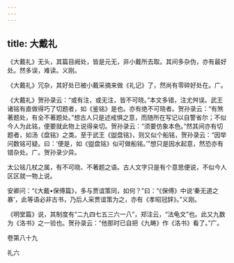 ```yaml
---
---
---
```

title: 大戴礼
---







《大戴礼》无头，其篇目阙处，皆是元无，非小戴所去取。其间多杂伪，亦有最好处。然多误，难读。义刚。

《大戴礼》冗杂，其好处已被小戴采摘来做《礼记》了，然尚有零碎好处在。广。

《大戴礼》贺孙录云：“或有注，或无注，皆不可晓。”本文多错，注尤舛误。武王诸铭有直做得巧了切题者，如《鉴铭》是也。亦有绝不可晓者。贺孙录云：“有煞著题处，有全不著题处。”想古人只是述戒惧之意，而随所在写记以自警省尔；不似今人为此铭，便要就此物上说得亲切。贺孙录云：“须要仿象本色。”然其间亦有切题者，如汤《盘铭》之类。至于武王《盥盘铭》，则又似个船铭，贺孙录云：“因举问数铭可疑。曰：‘便是，如《盥盘铭》似可做船铭。’”想只是因水起意，然恐亦有错杂处。广。贺孙录少异。

太公铭几杖之属，有不可晓、不著题之语。古人文字只是有个意思便说，不似今人区区就一物上说。

安卿问：“《大戴•保傅篇》，多与贾谊策同，如何？”曰：“《保傅》中说‘秦无道之暴’，此等语必非古书，乃后人采贾谊策为之，亦有《孝昭冠辞》。”义刚。

《明堂篇》说，其制度有“二九四七五三六一八”，郑注云，“法龟文”也。此又九数为《洛书》之一验也。贺孙录云：“他那时已自把《九畴》作《洛书》看了。”广。





卷第八十九





礼六